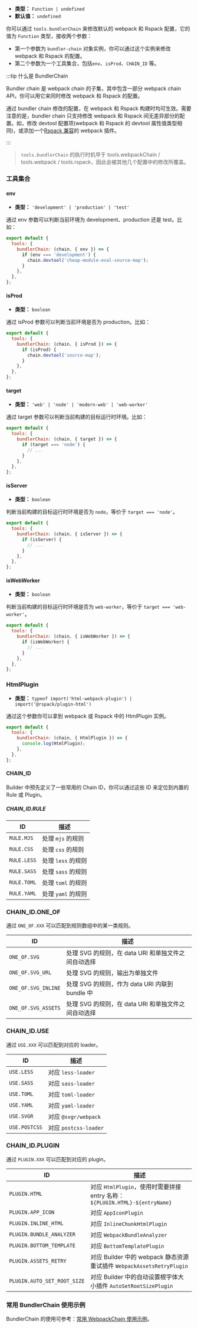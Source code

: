 - **类型：** `Function | undefined`
- **默认值：** `undefined`

你可以通过 `tools.bundlerChain` 来修改默认的 webpack 和 Rspack 配置，它的值为 `Function` 类型，接收两个参数：

- 第一个参数为 `bundler-chain` 对象实例，你可以通过这个实例来修改 webpack 和 Rspack 的配置。
- 第二个参数为一个工具集合，包括`env`、`isProd`、`CHAIN_ID` 等。

:::tip 什么是 BundlerChain

Bundler chain 是 webpack chain 的子集，其中包含一部分 webpack chain API，你可以用它来同时修改 webpack 和 Rspack 的配置。

通过 bundler chain 修改的配置，在 webpack 和 Rspack 构建时均可生效。需要注意的是，bundler chain 只支持修改 webpack 和 Rspack 间无差异部分的配置。如，修改 devtool 配置项(webpack 和 Rspack 的 devtool 属性值类型相同)，或添加一个[Rspack 兼容](https://www.rspack.dev/zh/guide/plugin-compat.html)的 webpack 插件。

:::

> `tools.bundlerChain` 的执行时机早于 tools.webpackChain / tools.webpack / tools.rspack，因此会被其他几个配置中的修改所覆盖。

### 工具集合

#### env

- **类型：** `'development' | 'production' | 'test'`

通过 env 参数可以判断当前环境为 development、production 还是 test。比如：

```js
export default {
  tools: {
    bundlerChain: (chain, { env }) => {
      if (env === 'development') {
        chain.devtool('cheap-module-eval-source-map');
      }
    },
  },
};
```

#### isProd

- **类型：** `boolean`

通过 isProd 参数可以判断当前环境是否为 production。比如：

```js
export default {
  tools: {
    bundlerChain: (chain, { isProd }) => {
      if (isProd) {
        chain.devtool('source-map');
      }
    },
  },
};
```

#### target

- **类型：** `'web' | 'node' | 'modern-web' | 'web-worker'`

通过 target 参数可以判断当前构建的目标运行时环境。比如：

```js
export default {
  tools: {
    bundlerChain: (chain, { target }) => {
      if (target === 'node') {
        // ...
      }
    },
  },
};
```

#### isServer

- **类型：** `boolean`

判断当前构建的目标运行时环境是否为 `node`，等价于 `target === 'node'`。

```js
export default {
  tools: {
    bundlerChain: (chain, { isServer }) => {
      if (isServer) {
        // ...
      }
    },
  },
};
```

#### isWebWorker

- **类型：** `boolean`

判断当前构建的目标运行时环境是否为 `web-worker`，等价于 `target === 'web-worker'`。

```js
export default {
  tools: {
    bundlerChain: (chain, { isWebWorker }) => {
      if (isWebWorker) {
        // ...
      }
    },
  },
};
```

### HtmlPlugin

- **类型：** `typeof import('html-webpack-plugin') | import('@rspack/plugin-html') `

通过这个参数你可以拿到 webpack 或 Rspack 中的 HtmlPlugin 实例。

```js
export default {
  tools: {
    bundlerChain: (chain, { HtmlPlugin }) => {
      console.log(HtmlPlugin);
    },
  },
};
```

#### CHAIN_ID

Builder 中预先定义了一些常用的 Chain ID，你可以通过这些 ID 来定位到内置的 Rule 或 Plugin。

##### CHAIN_ID.RULE

| ID           | 描述               |
| ------------ | ------------------ |
| `RULE.MJS`   | 处理 `mjs` 的规则  |
| `RULE.CSS`   | 处理 `css` 的规则  |
| `RULE.LESS`  | 处理 `less` 的规则 |
| `RULE.SASS`  | 处理 `sass` 的规则 |
| `RULE.TOML`  | 处理 `toml` 的规则 |
| `RULE.YAML`  | 处理 `yaml` 的规则 |

### CHAIN_ID.ONE_OF

通过 `ONE_OF.XXX` 可以匹配到规则数组中的某一类规则。

| ID                  | 描述                                                |
| ------------------- | --------------------------------------------------- |
| `ONE_OF.SVG`        | 处理 SVG 的规则，在 data URI 和单独文件之间自动选择 |
| `ONE_OF.SVG_URL`    | 处理 SVG 的规则，输出为单独文件                     |
| `ONE_OF.SVG_INLINE` | 处理 SVG 的规则，作为 data URI 内联到 bundle 中     |
| `ONE_OF.SVG_ASSETS` | 处理 SVG 的规则，在 data URI 和单独文件之间自动选择 |

### CHAIN_ID.USE

通过 `USE.XXX` 可以匹配到对应的 loader。

| ID                     | 描述                                  |
| ---------------------- | ------------------------------------- |
| `USE.LESS`             | 对应 `less-loader`                    |
| `USE.SASS`             | 对应 `sass-loader`                    |
| `USE.TOML`             | 对应 `toml-loader`                    |
| `USE.YAML`             | 对应 `yaml-loader`                    |
| `USE.SVGR`             | 对应 `@svgr/webpack`                  |
| `USE.POSTCSS`          | 对应 `postcss-loader`                 |

### CHAIN_ID.PLUGIN

通过 `PLUGIN.XXX` 可以匹配到对应的 plugin。

| ID                             | 描述                                                                               |
| ------------------------------ | ---------------------------------------------------------------------------------- |
| `PLUGIN.HTML`                  | 对应 `HtmlPlugin`，使用时需要拼接 entry 名称：`${PLUGIN.HTML}-${entryName}` |
| `PLUGIN.APP_ICON`              | 对应 `AppIconPlugin`                                                               |
| `PLUGIN.INLINE_HTML`           | 对应 `InlineChunkHtmlPlugin`                                                       |
| `PLUGIN.BUNDLE_ANALYZER`       | 对应 `WebpackBundleAnalyzer`                                                       |
| `PLUGIN.BOTTOM_TEMPLATE`       | 对应 `BottomTemplatePlugin`                                                        |
| `PLUGIN.ASSETS_RETRY`          | 对应 Builder 中的 webpack 静态资源重试插件 `WebpackAssetsRetryPlugin`              |
| `PLUGIN.AUTO_SET_ROOT_SIZE`    | 对应 Builder 中的自动设置根字体大小插件 `AutoSetRootSizePlugin`                    |

### 常用 BundlerChain 使用示例

BundlerChain 的使用可参考：[常用 WebpackChain 使用示例](https://modernjs.dev/builder/guide/advanced/custom-webpack-config.html#%E4%BD%BF%E7%94%A8-webpack-chain)。
